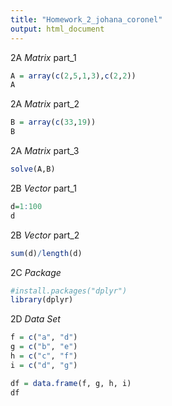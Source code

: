 ```yaml
---
title: "Homework_2_johana_coronel"
output: html_document
---
```


2A *Matrix* part_1
```r
A = array(c(2,5,1,3),c(2,2))
A
```

2A *Matrix* part_2
```r
B = array(c(33,19))
B

```

2A *Matrix* part_3
```r
solve(A,B)
```
2B *Vector* part_1
```r
d=1:100
d

```

2B *Vector* part_2
```r
sum(d)/length(d)
```
2C *Package*
```r
#install.packages("dplyr")
library(dplyr)
```

2D *Data Set*
```r
f = c("a", "d")
g = c("b", "e")
h = c("c", "f")
i = c("d", "g")

df = data.frame(f, g, h, i) 
df
```

